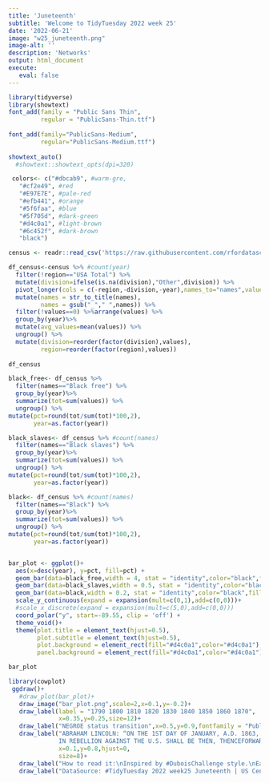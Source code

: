 ```yaml
---
title: 'Juneteenth'
subtitle: 'Welcome to TidyTuesday 2022 week 25'
date: '2022-06-21'
image: "w25_juneteenth.png"
image-alt: ''
description: 'Networks'
output: html_document
execute: 
   eval: false
---
```





```r
library(tidyverse)
library(showtext)
font_add(family = "Public Sans Thin",
         regular = "PublicSans-Thin.ttf")
  
font_add(family="PublicSans-Medium",
         regular="PublicSans-Medium.ttf")
  
showtext_auto()
  #showtext::showtext_opts(dpi=320)
```

```r
 colors<- c("#dbcab9", #warm-gre,
   "#cf2e49", #red
   "#E97E7E", #pale-red
   "#efb441", #orange
   "#5f6faa", #blue
   "#5f705d", #dark-green
   "#d4c0a1", #light-brown
   "#6c452f", #dark-brown
   "black")
```

```r
census <- readr::read_csv('https://raw.githubusercontent.com/rfordatascience/tidytuesday/master/data/2020/2020-06-16/census.csv')
```

```r
df_census<-census %>% #count(year)
  filter(!region=="USA Total") %>%
  mutate(division=ifelse(is.na(division),"Other",division)) %>%
  pivot_longer(cols = c(-region,-division,-year),names_to="names",values_to="values") %>%
  mutate(names = str_to_title(names),
         names = gsub("_"," ",names)) %>%
  filter(!values==0) %>%arrange(values) %>% 
  group_by(year)%>%
  mutate(avg_values=mean(values)) %>%
  ungroup() %>% 
  mutate(division=reorder(factor(division),values),
         region=reorder(factor(region),values))  
  
df_census
```

```r
black_free<- df_census %>% 
  filter(names=="Black free") %>%
  group_by(year)%>%
  summarize(tot=sum(values)) %>%
  ungroup() %>%
mutate(pct=round(tot/sum(tot)*100,2),
       year=as.factor(year)) 

black_slaves<- df_census %>% #count(names)
  filter(names=="Black slaves") %>%
  group_by(year)%>%
  summarize(tot=sum(values)) %>%
  ungroup() %>%
mutate(pct=round(tot/sum(tot)*100,2),
       year=as.factor(year)) 

black<- df_census %>% #count(names)
  filter(names=="Black") %>%
  group_by(year)%>%
  summarize(tot=sum(values)) %>%
  ungroup() %>%
mutate(pct=round(tot/sum(tot)*100,2),
       year=as.factor(year))


bar_plot <- ggplot()+
  aes(x=desc(year), y=pct, fill=pct) +
  geom_bar(data=black_free,width = 4, stat = "identity",color="black",fill="#5f705d",position="identity") +
  geom_bar(data=black_slaves,width = 0.5, stat = "identity",color="black",fill="#E97E7E",position="identity") +
  geom_bar(data=black,width = 0.2, stat = "identity",color="black",fill="#efb441",position="identity") +
  scale_y_continuous(expand = expansion(mult=c(0,1),add=c(0,0)))+
  #scale_x_discrete(expand = expansion(mult=c(5,0),add=c(0,0)))
  coord_polar("y", start=-89.55, clip = 'off') +
  theme_void()+
  theme(plot.title = element_text(hjust=0.5),
        plot.subtitle = element_text(hjust=0.5),
        plot.background = element_rect(fill="#d4c0a1",color="#d4c0a1"),
        panel.background = element_rect(fill="#d4c0a1",color="#d4c0a1"))

bar_plot
```




```r
library(cowplot)
 ggdraw()+
   #draw_plot(bar_plot)+
   draw_image("bar_plot.png",scale=2,x=0.1,y=-0.2)+
   draw_label(label = "1790 1800 1810 1820 1830 1840 1850 1860 1870",
              x=0.35,y=0.25,size=12)+
   draw_label("NEGROE status transition",x=0.5,y=0.9,fontfamily = "PublicSans-Medium")+
   draw_label("ABRAHAM LINCOLN: “ON THE 1ST DAY OF JANUARY, A.D. 1863, ALL PERSONS HELD AS SLAVES WITHIN ANY STATE...
              IN REBELLION AGAINST THE U.S. SHALL BE THEN, THENCEFORWARD AND FOREVER FREE”",
              x=0.1,y=0.8,hjust=0,
              size=8)+
   draw_label("How to read it:\nInspired by #DuboisChallenge style.\nEach bar represent a year. Each color represent a class: black slaves (dark green), black free (light red), and black (orange)\nThe last bar (1870) clearly shows the highest percentage of free slaves, from that day on.", x=0.1,y=0.1,hjust=0,size=7.5,fontfamily = "Public Sans Thin")+
   draw_label("DataSource: #TidyTuesday 2022 week25 Juneteenth | US Census's Archives | DataViz: Federica Gazzelloni (@fgazzelloni)\n",x=0.5,y=0.01,size=7)
```




